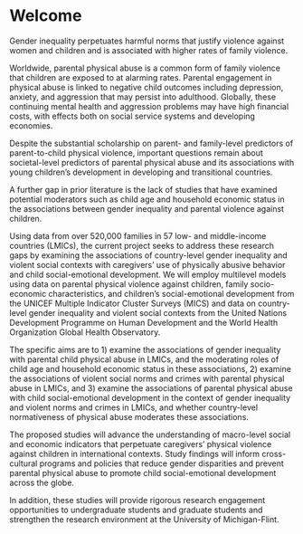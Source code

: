 # Welcome {.unnumbered}

Gender inequality perpetuates harmful norms that justify violence against women and children and is associated with higher rates of family violence. 

Worldwide, parental physical abuse is a common form of family violence that children are exposed to at alarming rates. Parental engagement in physical abuse is linked to negative child outcomes including depression, anxiety, and aggression that may persist into adulthood. Globally, these continuing mental health and aggression problems may have high financial costs, with effects both on social service systems and developing economies. 

Despite the substantial scholarship on parent- and family-level predictors of parent-to-child physical violence, important questions remain about societal-level predictors of parental physical abuse and its associations with young children’s development in developing and transitional countries. 

A further gap in prior literature is the lack of studies that have examined potential moderators such as child age and household economic status in the associations between gender inequality and parental violence against children. 

Using data from over 520,000 families in 57 low- and middle-income countries (LMICs), the current project seeks to address these research gaps by examining the associations of country-level gender inequality and violent social contexts with caregivers’ use of physically abusive behavior and child social-emotional development. We will employ multilevel models using data on parental physical violence against children, family socio-economic characteristics, and children’s social-emotional development from the UNICEF Multiple Indicator Cluster Surveys (MICS) and data on country-level gender inequality and violent social contexts from the United Nations Development Programme on Human Development and the World Health Organization Global Health Observatory. 

The specific aims are to 1) examine the associations of gender inequality with parental child physical abuse in LMICs, and the moderating roles of child age and household economic status in these associations, 2) examine the associations of violent social norms and crimes with parental physical abuse in LMICs, and 3) examine the associations of parental physical abuse with child social-emotional development in the context of gender inequality and violent norms and crimes in LMICs, and whether country-level normativeness of physical abuse moderates these associations. 

The proposed studies will advance the understanding of macro-level social and economic indicators that perpetuate caregivers’ physical violence against children in international contexts. Study findings will inform cross-cultural programs and policies that reduce gender disparities and prevent parental physical abuse to promote child social-emotional development across the globe. 

In addition, these studies will provide rigorous research engagement opportunities to undergraduate students and graduate students and strengthen the research environment at the University of Michigan-Flint.